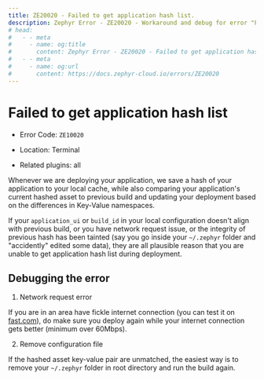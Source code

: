 ```yaml
---
title: ZE20020 - Failed to get application hash list.
description: Zephyr Error - ZE20020 - Workaround and debug for error "Failed to get application hash list".
# head: 
#   - - meta
#     - name: og:title
#       content: Zephyr Error - ZE20020 - Failed to get application hash list.
#   - - meta
#     - name: og:url 
#       content: https://docs.zephyr-cloud.io/errors/ZE20020
---
```


# Failed to get application hash list

- Error Code: `ZE10020`

- Location: Terminal

- Related plugins: all

Whenever we are deploying your application, we save a hash of your application to your local cache, while also comparing your application's current hashed asset to previous build and updating your deployment based on the differences in Key-Value namespaces.

If your `application_ui` or `build_id` in your local configuration doesn't align with previous build, or you have network request issue, or the integrity of previous hash has been tainted (say you go inside your `~/.zephyr` folder and "accidently" edited some data), they are all plausible reason that you are unable to get application hash list during deployment.

## Debugging the error

1. Network request error

If you are in an area have fickle internet connection (you can test it on [fast.com](https://fast.com/)), do make sure you deploy again while your internet connection gets better (minimum over 60Mbps).  

2. Remove configuration file

If the hashed asset key-value pair are unmatched, the easiest way is to remove your `~/.zephyr` folder in root directory and run the build again.
